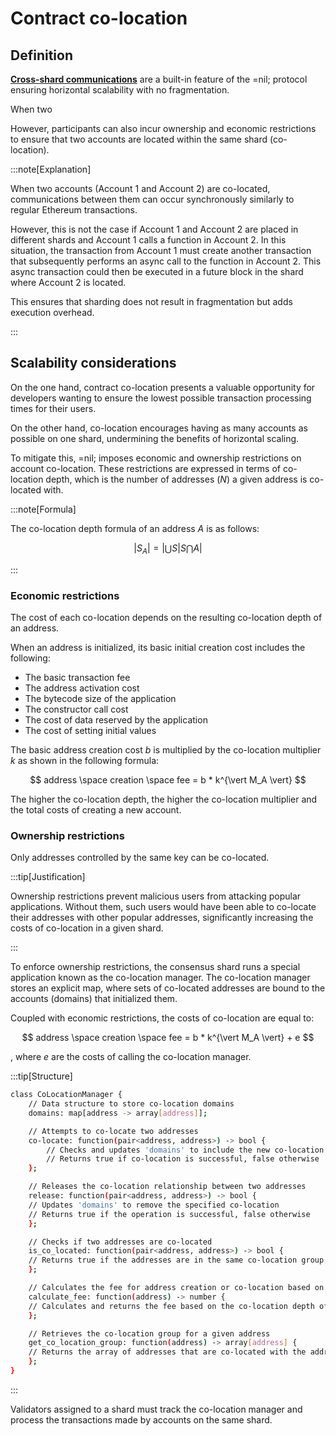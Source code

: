 # Contract co-location

## Definition

[**Cross-shard communications**](./shards-parallel-execution#message-passing-checks) are a built-in feature of the =nil; protocol ensuring horizontal scalability with no fragmentation.

When two 

However, participants can also incur ownership and economic restrictions to ensure that two accounts are located within the same shard (co-location). 

:::note[Explanation]

When two accounts (Account 1 and Account 2) are co-located, communications between them can occur synchronously similarly to regular Ethereum transactions. 

However, this is not the case if Account 1 and Account 2 are placed in different shards and Account 1 calls a function in Account 2. In this situation, the transaction from Account 1 must create another transaction that subsequently performs an async call to the function in Account 2. This async transaction could then be executed in a future block in the shard where Account 2 is located.

This ensures that sharding does not result in fragmentation but adds execution overhead.

:::

## Scalability considerations

On the one hand, contract co-location presents a valuable opportunity for developers wanting to ensure the lowest possible transaction processing times for their users.

On the other hand, co-location encourages having as many accounts as possible on one shard, undermining the benefits of horizontal scaling.

To mitigate this, =nil; imposes economic and ownership restrictions on account co-location. These restrictions are expressed in terms of co-location depth, which is the number of addresses ($N$) a given address is co-located with. 

:::note[Formula]

The co-location depth formula of an address $A$ is as follows:

$$
\vert S_A \vert = \vert \bigcup S \vert S \bigcap A \vert
$$

:::

### Economic restrictions

The cost of each co-location depends on the resulting co-location depth of an address.

When an address is initialized, its basic initial creation cost includes the following:

* The basic transaction fee
* The address activation cost
* The bytecode size of the application
* The constructor call cost
* The cost of data reserved by the application
* The cost of setting initial values

The basic address creation cost $b$ is multiplied by the co-location multiplier $k$ as shown in the following formula:

$$
address \space creation \space fee = b * k^{\vert M_A \vert}
$$

The higher the co-location depth, the higher the co-location multiplier and the total costs of creating a new account.

### Ownership restrictions

Only addresses controlled by the same key can be co-located.

:::tip[Justification]

Ownership restrictions prevent malicious users from attacking popular applications. Without them, such users would have been able to co-locate their addresses with other popular addresses, significantly increasing the costs of co-location in a given shard.

:::

To enforce ownership restrictions, the consensus shard runs a special application known as the co-location manager. The co-location manager stores an explicit map, where sets of co-located addresses are bound to the accounts (domains) that initialized them.

Coupled with economic restrictions, the costs of co-location are equal to:

$$
address \space creation \space fee = b * k^{\vert M_A \vert} + e
$$

, where $e$ are the costs of calling the co-location manager.

:::tip[Structure]

```bash
class CoLocationManager {
    // Data structure to store co-location domains
    domains: map[address -> array[address]];

    // Attempts to co-locate two addresses
    co-locate: function(pair<address, address>) -> bool {
        // Checks and updates 'domains' to include the new co-location if possible
        // Returns true if co-location is successful, false otherwise
    };

    // Releases the co-location relationship between two addresses
    release: function(pair<address, address>) -> bool {
    // Updates 'domains' to remove the specified co-location
    // Returns true if the operation is successful, false otherwise
    };

    // Checks if two addresses are co-located
    is_co_located: function(pair<address, address>) -> bool {
    // Returns true if the addresses are in the same co-location group, false otherwise
    };

    // Calculates the fee for address creation or co-location based on co-location depth
    calculate_fee: function(address) -> number {
    // Calculates and returns the fee based on the co-location depth of the address
    };

    // Retrieves the co-location group for a given address
    get_co_location_group: function(address) -> array[address] {
    // Returns the array of addresses that are co-located with the address
    };
}
```

:::

Validators assigned to a shard must track the co-location manager and process the transactions made by accounts on the same shard.
